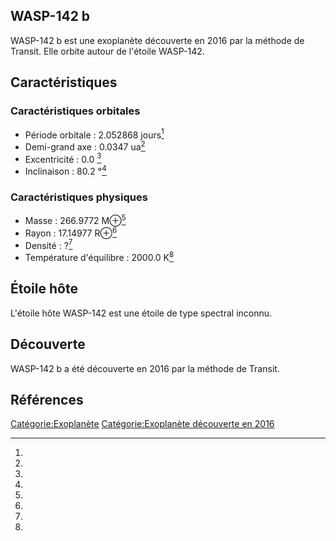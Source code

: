 == WASP-142 b ==

{{Infobox Exoplanète
| nom = WASP-142 b
| image = 
| légende = 
| étoile = WASP-142
| constellation = 
| ascension_droite = 
| déclinaison = 
| distance = ?
| type_spectral = ?
| masse = 266.9772 M⊕<ref></ref>
| rayon = 17.14977 R⊕<ref></ref>
| densité = ?<ref></ref>
| gravité = ?<ref></ref>
| température = 2000.0 K<ref></ref>
| période = 2.052868 j<ref></ref>
| demi_grand_axe = 0.0347 ua<ref></ref>
| excentricité = 0.0 <ref></ref>
| inclinaison = 80.2 °<ref></ref>
| méthode_découverte = Transit
| date_découverte = 2016
| statut = Confirmée
}}

WASP-142 b est une exoplanète découverte en 2016 par la méthode de Transit. Elle orbite autour de l'étoile WASP-142.

== Caractéristiques ==

=== Caractéristiques orbitales ===
* Période orbitale : 2.052868 jours<ref></ref>
* Demi-grand axe : 0.0347 ua<ref></ref>
* Excentricité : 0.0 <ref></ref>
* Inclinaison : 80.2 °<ref></ref>

=== Caractéristiques physiques ===
* Masse : 266.9772 M⊕<ref></ref>
* Rayon : 17.14977 R⊕<ref></ref>
* Densité : ?<ref></ref>
* Température d'équilibre : 2000.0 K<ref></ref>

== Étoile hôte ==

{{Infobox Étoile
| nom = WASP-142
| image = 
| légende = 
| constellation = 
| ascension_droite = 
| déclinaison = 
| distance = ?
| type_spectral = ?
| magnitude_absolue = 
| magnitude_apparente = 
| masse = ?<ref></ref>
| rayon = ?<ref></ref>
| température = ?<ref></ref>
| métallicité = ?<ref></ref>
| âge = ?<ref></ref>
}}

L'étoile hôte WASP-142 est une étoile de type spectral inconnu.

== Découverte ==

WASP-142 b a été découverte en 2016 par la méthode de Transit.

== Références ==
<references />

[[Catégorie:Exoplanète]]
[[Catégorie:Exoplanète découverte en 2016]]
